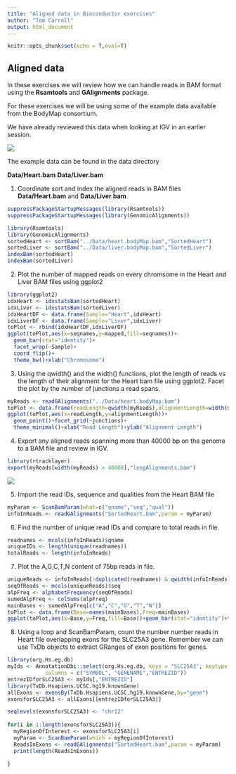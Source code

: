 ```yaml
---
title: "Aligned data in Bioconductor exercises"
author: "Tom Carroll"
output: html_document
---
```


```r
knitr::opts_chunk$set(echo = T,eval=T)
```


## Aligned data

In these exercises we will review how we can handle reads in BAM format using the **Rsamtools** and **GAlignments** package.

For these exercises we will be using some of the example data available from the BodyMap consortium. 

We have already reviewed this data when looking at IGV in an earlier session.

![](../imgs/IGV_SplicingExample.png)

The example data can be found in the data directory 

**Data/Heart.bam**
**Data/Liver.bam**


1. Coordinate sort and index the aligned reads in BAM files **Data/Heart.bam** and **Data/Liver.bam**.

```r
suppressPackageStartupMessages(library(Rsamtools))
suppressPackageStartupMessages(library(GenomicAlignments))
```


```r
library(Rsamtools)
library(GenomicAlignments)
sortedHeart <- sortBam("../Data/heart.bodyMap.bam","SortedHeart")
sortedLiver <- sortBam("../Data/liver.bodyMap.bam","SortedLiver")
indexBam(sortedHeart)
indexBam(sortedLiver)
```

2. Plot the number of mapped reads on every chromsome in the Heart and Liver BAM files using ggplot2

```r
library(ggplot2)
idxHeart <- idxstatsBam(sortedHeart)
idxLiver <- idxstatsBam(sortedLiver)
idxHeartDF <- data.frame(Sample="Heart",idxHeart)
idxLiverDF <- data.frame(Sample="Liver",idxLiver)
toPlot <- rbind(idxHeartDF,idxLiverDF)
ggplot(toPlot,aes(x=seqnames,y=mapped,fill=seqnames))+
  geom_bar(stat="identity")+
  facet_wrap(~Sample)+
  coord_flip()+
  theme_bw()+xlab("Chromosome")
```

3. Using the qwidth() and the width() functions, plot the length of reads vs the length of their alignment for the Heart bam file using ggplot2. Facet the plot by the number of junctions a read spans.


```r
myReads <- readGAlignments("../Data/heart.bodyMap.bam")
toPlot <- data.frame(readLength=qwidth(myReads),alignmentLength=width(myReads),junctions=factor(njunc(myReads)))
ggplot(toPlot,aes(x=readLength,y=alignmentLength))+
  geom_point()+facet_grid(~junctions)+
  theme_minimal()+xlab("Read Length")+ylab("Alignment Length")
```

4. Export any aligned reads spanning more than 40000 bp on the genome to a BAM file and review in IGV.


```r
library(rtracklayer)
export(myReads[width(myReads) > 40000],"longAlignments.bam")

```

![](../imgs/longSplice.png)

5. Import the read IDs, sequence and qualities from the Heart BAM file

```r
myParam <- ScanBamParam(what=c("qname","seq","qual"))
infoInReads <- readGAlignments("SortedHeart.bam",param = myParam)
```

6. Find the number of unique read IDs and compare to total reads in file.

```r
readnames <- mcols(infoInReads)$qname
uniqueIDs <- length(unique(readnames))
totalReads <- length(infoInReads)
```


7. Plot the A,G,C,T,N content of 75bp reads in file. 


```r
uniqueReads <- infoInReads[!duplicated(readnames) & qwidth(infoInReads) == 75]
seqOfReads <- mcols(uniqueReads)$seq
alpFreq <- alphabetFrequency(seqOfReads)
sumedAlpFreq <- colSums(alpFreq)
mainBases <- sumedAlpFreq[c("A","C","G","T","N")]
toPlot <- data.frame(Base=names(mainBases),Freq=mainBases)
ggplot(toPlot,aes(x=Base,y=Freq,fill=Base))+geom_bar(stat="identity")+theme_bw()
```

8. Using a loop and ScanBamParam, count the number number reads in Heart file overlapping exons for the SLC25A3 gene. Remember we can use TxDb objects to extract GRanges of exon positions for genes.

```r
library(org.Hs.eg.db)
myIds <- AnnotationDbi::select(org.Hs.eg.db, keys = "SLC25A3", keytype = "SYMBOL", 
            columns = c("SYMBOL", "GENENAME","ENTREZID"))
entrezIDforSLC25A3 <- myIds[,"ENTREZID"]
library(TxDb.Hsapiens.UCSC.hg19.knownGene)
allExons <- exonsBy(TxDb.Hsapiens.UCSC.hg19.knownGene,by="gene")
exonsforSLC25A3 <- allExons[[entrezIDforSLC25A3]]

seqlevels(exonsforSLC25A3) <- "chr12"
  
for(i in 1:length(exonsforSLC25A3)){
  myRegionOfInterest <- exonsforSLC25A3[i]
  myParam <- ScanBamParam(which = myRegionOfInterest)
  ReadsInExons <- readGAlignments("SortedHeart.bam",param = myParam)
  print(length(ReadsInExons))
  
}

```

